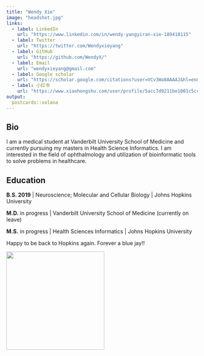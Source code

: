 ```yaml
---
title: "Wendy Xie"
image: "headshot.jpg"
links:
  - label: LinkedIn
    url: "https://www.linkedin.com/in/wendy-yangyiran-xie-189418115"
  - label: Twitter
    url: "https://twitter.com/Wendyxieyang"
  - label: GitHub
    url: "https://github.com/WendyX/"
  - label: Email
    url: "wendyxieyang@gmail.com"
  - label: Google scholar
    url: "https://scholar.google.com/citations?user=VCv3Wa8AAAAJ&hl=en&inst=8389273007308439986"
  - label: 小红书
    url: "https://www.xiaohongshu.com/user/profile/5acc7d9211be1001c5ccb605?xhsshare=CopyLink&appuid=5acc7d9211be1001c5ccb605&apptime=1693976320"
output:
  postcards::solana
---
```


## Bio

I am a medical student at Vanderbilt University School of Medicine and currently pursuing my masters in Health Science Informatics. I am interested in the field of ophthalmology and utilization of bioinformatic tools to solve problems in healthcare.

## Education

**B.S. 2019** \| Neuroscience; Molecular and Cellular Biology \| Johns Hopkins University

**M.D.** in progress \| Vanderbilt University School of Medicine (currently on leave)

**M.S.** in progress \| Health Sciences Informatics \| Johns Hopkins University

Happy to be back to Hopkins again. Forever a blue jay!!

![](IMG_5109.jpg){width="258"}
